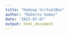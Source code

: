 ```yaml
---
title: "Hadoop VirtualBox"
author: "Roberto Gomez"
date: '2022-07-07'
output: html_document
---
```

